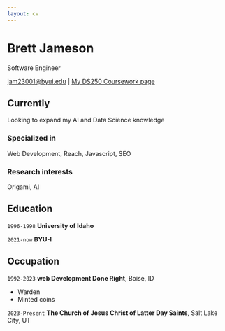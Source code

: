 ```yaml
---
layout: cv
---
```

# Brett Jameson
Software Engineer

<div id="webaddress">
<a href="jam23001@byui.edu">jam23001@byui.edu</a>
| <a href="https://ubiquitous-sniffle-g64km2l.pages.github.io/">My DS250 Coursework page</a>
</div>


## Currently

Looking to expand my AI and Data Science knowledge

### Specialized in

Web Development, Reach, Javascript, SEO


### Research interests

Origami, AI


## Education

`1996-1998`
__University of Idaho__

`2021-now`
__BYU-I__


## Occupation

`1992-2023`
__web Development Done Right__, Boise, ID

- Warden
- Minted coins

`2023-Present`
__The Church of Jesus Christ of Latter Day Saints__, Salt Lake City, UT



<!-- ### Footer

Last updated: Oct 2024 -->